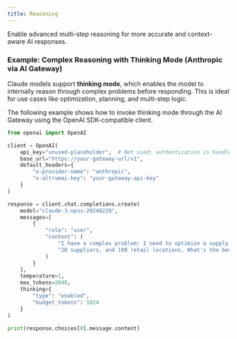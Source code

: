 ```yaml
---
title: Reasoning
---
```


Enable advanced multi-step reasoning for more accurate and context-aware AI responses.

### Example: Complex Reasoning with Thinking Mode (Anthropic via AI Gateway)

Claude models support **thinking mode**, which enables the model to internally reason through complex problems before responding. This is ideal for use cases like optimization, planning, and multi-step logic.

The following example shows how to invoke thinking mode through the AI Gateway using the OpenAI SDK-compatible client.

```python
from openai import OpenAI

client = OpenAI(
    api_key="unused-placeholder",  # Not used; authentication is handled via headers
    base_url="https://your-gateway-url/v1",
    default_headers={
        "x-provider-name": "anthropic",
        "x-altrumai-key": "your-gateway-api-key"
    }
)

response = client.chat.completions.create(
    model="claude-3-opus-20240229",
    messages=[
        {
            "role": "user",
            "content": (
                "I have a complex problem: I need to optimize a supply chain for a company with 5 warehouses, "
                "20 suppliers, and 100 retail locations. What's the best approach to tackle this optimization problem?"
            )
        }
    ],
    temperature=1,
    max_tokens=2048,
    thinking={
        "type": "enabled",
        "budget_tokens": 1024
    }
)

print(response.choices[0].message.content)
```
